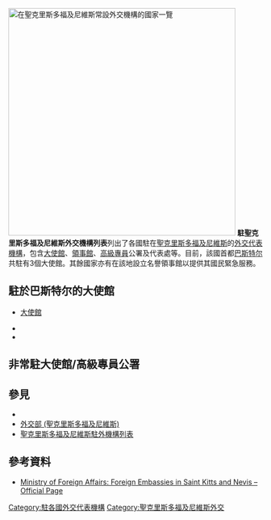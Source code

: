{{No footnotes|time=2020-09-28T05:15:42+00:00}}
{{NoteTA|G1=地名}}
[[Image:Diplomatic missions in Saint Kitts and Nevis.png|thumb|right|450px|在聖克里斯多福及尼維斯常設外交機構的國家一覽
{{legend|red|聖克里斯多福及尼維斯}}
{{legend|#002fa7|在聖克里斯多福及尼維斯常設外交機構的國家}}
]]
'''駐聖克里斯多福及尼維斯外交機構列表'''列出了各國駐在[[聖克里斯多福及尼維斯|聖克里斯多福及尼維斯]]的[[外交代表機構|外交代表機構]]，包含[[大使館|大使館]]、[[領事館|領事館]]、[[高級專員|高級專員]]公署及代表處等。目前，該國首都[[巴斯特尔_(圣基茨和尼维斯)|巴斯特尔]]共駐有3個大使館。其餘國家亦有在該地設立名譽領事館以提供其國民緊急服務。

==駐於巴斯特尔的大使館==
*{{ROC-TWN}}[[中華民國駐聖克里斯多福及尼維斯大使館|大使館]]
*{{CUB}}
*{{VEN}}

==非常駐大使館/高級專員公署==
{{Expand list}}
{{column|2|
*{{AUS}}（[[西班牙港|西班牙港]]）
*{{AUT}}（[[波哥大|波哥大]]）
*{{BEL}}（[[京斯敦|京斯敦]]）
*{{CAN}}（[[布里奇顿|布里奇顿]]）
*{{COL}}（[[西班牙港|西班牙港]]）
*{{FIN}}（[[卡拉卡斯|卡拉卡斯]]）
*{{FRA}}（[[卡斯特里|卡斯特里]]）
*{{DEU}}（[[西班牙港|西班牙港]]）
*{{GRE}}（[[卡拉卡斯|卡拉卡斯]]）
*{{GUA}}（[[西班牙港|西班牙港]]）
*{{INA}}（[[波哥大|波哥大]]）
*{{ISL}}（[[纽约|纽约]]）
*{{ISR}}（[[聖多明哥|聖多明哥]]）
*{{ITA}}（[[聖多明哥|聖多明哥]]）
*{{JPN}}（[[西班牙港|西班牙港]]）
*{{KOS}}（[[巴拿馬城|巴拿馬城]]）
*{{MEX}}（[[卡斯特里|卡斯特里]]）
*{{NLD}}（[[西班牙港|西班牙港]]）
*{{RUS}}（[[京斯敦|京斯敦]]）
*{{KOR}}（[[聖多明哥|聖多明哥]]）
*{{ESP}}（[[京斯敦|京斯敦]]）
*{{SWE}}（[[斯德哥尔摩|斯德哥尔摩]]）
*{{CHE}}（[[聖多明哥|聖多明哥]]）
*{{TUR}}（[[聖多明哥|聖多明哥]]）
*{{GBR}}（[[布里奇顿|布里奇顿]]）
*{{USA}}（[[布里奇顿|布里奇顿]]）
}}

==參見==
{{portal box|國際關係}}
* {{tsl|en|Foreign relations of Saint Kitts and Nevis|聖克里斯多福及尼維斯外交}}
* [[外交部_(聖克里斯多福及尼維斯)|外交部 (聖克里斯多福及尼維斯)]]
* [[聖克里斯多福及尼維斯駐外機構列表|聖克里斯多福及尼維斯駐外機構列表]]

==參考資料==
*[http://foreign.gov.kn/foreign-embassies/ Ministry of Foreign Affairs: Foreign Embassies in Saint Kitts and Nevis – Official Page]

{{聖基茨和尼維斯外交}}
{{北美洲主題|prefix=駐|2=外交機構列表|countries_only=y}}

[[Category:駐各國外交代表機構|Category:駐各國外交代表機構]]
[[Category:聖克里斯多福及尼維斯外交|Category:聖克里斯多福及尼維斯外交]]
